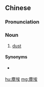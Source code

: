 {{also|尘埃}}
==Chinese==
{{zh-forms|s=尘埃}}

===Pronunciation===
{{zh-pron
|m=chén'āi
|c=can4 oi1
|mn=tîn-ai
|cat=n
}}

===Noun===
{{zh-noun}}

# [[dust]]

====Synonyms====
* {{qualifier|Min Nan}} {{zh-l|黗埃|thûn-ai}}

[[hu:塵埃]]
[[mg:塵埃]]